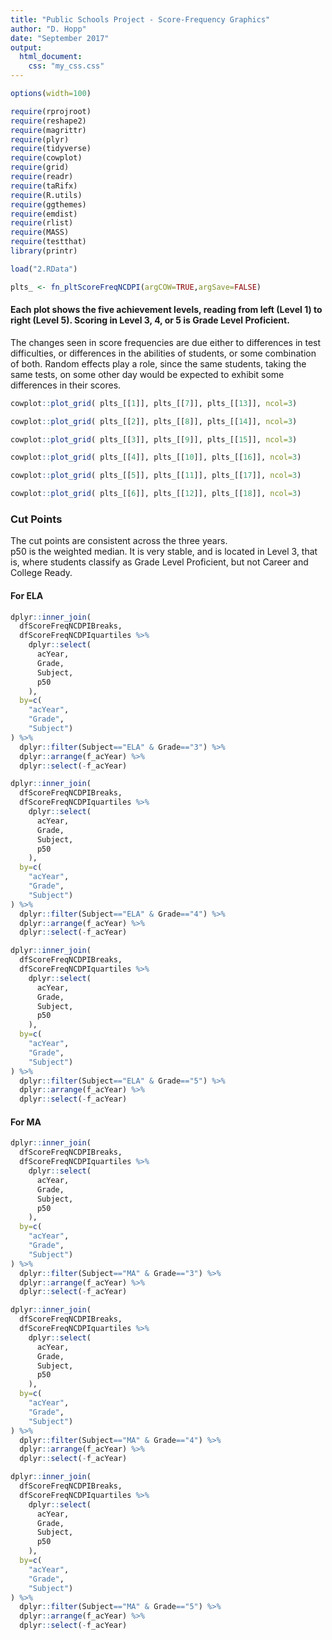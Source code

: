 ---
title: "Public Schools Project - Score-Frequency Graphics"
author: "D. Hopp"
date: "September 2017"
output:
  html_document: 
    css: "my_css.css"
---

```{r set-options, echo=FALSE, cache=FALSE}
options(width=100)
```  

```{r, echo=FALSE, warning=FALSE, message=FALSE}
require(rprojroot)
require(reshape2)
require(magrittr)
require(plyr)
require(tidyverse)
require(cowplot)
require(grid)
require(readr)
require(taRifx)
require(R.utils)
require(ggthemes)
require(emdist)
require(rlist)
require(MASS)
require(testthat)
library(printr)
```  

[comment]: # (use fn_pltScoreFreqNCDPI)

```{r fetch, echo=FALSE, message=FALSE}
load("2.RData")
```  

```{r grab_grobs, echo=FALSE}
plts_ <- fn_pltScoreFreqNCDPI(argCOW=TRUE,argSave=FALSE)
```  

#### Each plot shows the five achievement levels, reading from left (Level 1) to right (Level 5). Scoring in Level 3, 4, or 5 is Grade Level Proficient.

The changes seen in score frequencies are due either to differences in test difficulties, or differences in the abilities of students, or some combination of both. Random effects play a role, since the same students, taking the same tests, on some other day would be expected to exhibit some differences in their scores.  

```{r plot_this_1, echo=FALSE, fig.width=10}
cowplot::plot_grid( plts_[[1]], plts_[[7]], plts_[[13]], ncol=3)
```  

 ```{r plot_this_2, echo=FALSE, fig.width=10}
cowplot::plot_grid( plts_[[2]], plts_[[8]], plts_[[14]], ncol=3)
```  

 ```{r plot_this_3, echo=FALSE, fig.width=10}
cowplot::plot_grid( plts_[[3]], plts_[[9]], plts_[[15]], ncol=3)
```  

```{r plot_this_4, echo=FALSE, fig.width=10}
cowplot::plot_grid( plts_[[4]], plts_[[10]], plts_[[16]], ncol=3)
```  

 ```{r plot_this_5, echo=FALSE, fig.width=10}
cowplot::plot_grid( plts_[[5]], plts_[[11]], plts_[[17]], ncol=3)
```  

 ```{r plot_this_6, echo=FALSE, fig.width=10}
cowplot::plot_grid( plts_[[6]], plts_[[12]], plts_[[18]], ncol=3)
```  

### Cut Points  
The cut points are consistent across the three years.  
p50 is the weighted median. It is very stable, and is located in Level 3, that is, where students classify as Grade Level Proficient, but not Career and College Ready.  

#### For ELA  
```{r cut_points_1, echo=FALSE}
dplyr::inner_join(
  dfScoreFreqNCDPIBreaks,
  dfScoreFreqNCDPIquartiles %>%
    dplyr::select(
      acYear,
      Grade,
      Subject,
      p50
    ),
  by=c(
    "acYear",
    "Grade",
    "Subject")
) %>%
  dplyr::filter(Subject=="ELA" & Grade=="3") %>%
  dplyr::arrange(f_acYear) %>%
  dplyr::select(-f_acYear)
```  

```{r cut_points_2, echo=FALSE}
dplyr::inner_join(
  dfScoreFreqNCDPIBreaks,
  dfScoreFreqNCDPIquartiles %>%
    dplyr::select(
      acYear,
      Grade,
      Subject,
      p50
    ),
  by=c(
    "acYear",
    "Grade",
    "Subject")
) %>%
  dplyr::filter(Subject=="ELA" & Grade=="4") %>%
  dplyr::arrange(f_acYear) %>%
  dplyr::select(-f_acYear)
```  

```{r cut_points_3, echo=FALSE}
dplyr::inner_join(
  dfScoreFreqNCDPIBreaks,
  dfScoreFreqNCDPIquartiles %>%
    dplyr::select(
      acYear,
      Grade,
      Subject,
      p50
    ),
  by=c(
    "acYear",
    "Grade",
    "Subject")
) %>%
  dplyr::filter(Subject=="ELA" & Grade=="5") %>%
  dplyr::arrange(f_acYear) %>%
  dplyr::select(-f_acYear)
```  

#### For MA  
```{r cut_points_4, echo=FALSE}
dplyr::inner_join(
  dfScoreFreqNCDPIBreaks,
  dfScoreFreqNCDPIquartiles %>%
    dplyr::select(
      acYear,
      Grade,
      Subject,
      p50
    ),
  by=c(
    "acYear",
    "Grade",
    "Subject")
) %>%
  dplyr::filter(Subject=="MA" & Grade=="3") %>%
  dplyr::arrange(f_acYear) %>%
  dplyr::select(-f_acYear)
```  

```{r cut_points_5, echo=FALSE}
dplyr::inner_join(
  dfScoreFreqNCDPIBreaks,
  dfScoreFreqNCDPIquartiles %>%
    dplyr::select(
      acYear,
      Grade,
      Subject,
      p50
    ),
  by=c(
    "acYear",
    "Grade",
    "Subject")
) %>%
  dplyr::filter(Subject=="MA" & Grade=="4") %>%
  dplyr::arrange(f_acYear) %>%
  dplyr::select(-f_acYear)
```  

```{r cut_points_6, echo=FALSE}
dplyr::inner_join(
  dfScoreFreqNCDPIBreaks,
  dfScoreFreqNCDPIquartiles %>%
    dplyr::select(
      acYear,
      Grade,
      Subject,
      p50
    ),
  by=c(
    "acYear",
    "Grade",
    "Subject")
) %>%
  dplyr::filter(Subject=="MA" & Grade=="5") %>%
  dplyr::arrange(f_acYear) %>%
  dplyr::select(-f_acYear)
```  
